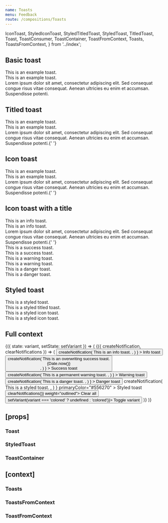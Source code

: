 ```yaml
---
name: Toasts
menu: Feedback
route: /compositions/Toasts
---
```


  IconToast,
  StyledIconToast,
  StyledTitledToast,
  StyledToast,
  TitledToast,
  Toast,
  ToastConsumer,
  ToastContainer,
  ToastFromContext,
  Toasts,
  ToastsFromContext,
} from '../index';

<PageTitle src="compositions/Toast" title="Toast" />

## Basic toast

<Playground>
  <ThemeWrapper>
    <Toast immediate>This is an example toast.</Toast>
    <br />
    <Toast immediate variant="colored">
      This is an example toast.
    </Toast>
    <br />
    <Toast immediate variant="colored">
      Lorem ipsum dolor sit amet, consectetur adipiscing elit. Sed consequat congue risus vitae consequat. Aenean
      ultricies eu enim et accumsan. Suspendisse potenti.
    </Toast>
  </ThemeWrapper>
</Playground>

## Titled toast

<Playground>
  <ThemeWrapper>
    <TitledToast immediate title="Hello world">
      This is an example toast.
    </TitledToast>
    <br />
    <TitledToast immediate title="Hello world" variant="colored">
      This is an example toast.
    </TitledToast>
    <br />
    <TitledToast immediate title="Hello world" variant="colored">
      Lorem ipsum dolor sit amet, consectetur adipiscing elit. Sed consequat congue risus vitae consequat. Aenean
      ultricies eu enim et accumsan. Suspendisse potenti.{' '}
    </TitledToast>
  </ThemeWrapper>
</Playground>

## Icon toast

<Playground>
  <ThemeWrapper>
    <IconToast immediate icon={CheckIcon}>
      This is an example toast.
    </IconToast>
    <br />
    <IconToast immediate icon={CheckIcon} variant="colored">
      This is an example toast.
    </IconToast>
    <br />
    <IconToast immediate icon={CheckIcon} variant="colored">
      Lorem ipsum dolor sit amet, consectetur adipiscing elit. Sed consequat congue risus vitae consequat. Aenean
      ultricies eu enim et accumsan. Suspendisse potenti.{' '}
    </IconToast>
  </ThemeWrapper>
</Playground>

## Icon toast with a title

<Playground>
  <ThemeWrapper>
    <IconToast immediate icon={CheckIcon} level="info" title="Hello world">
      This is an info toast.
    </IconToast>
    <br />
    <IconToast immediate icon={CheckIcon} level="info" title="Hello world" variant="colored">
      This is an info toast.
    </IconToast>
    <br />
    <IconToast immediate icon={CheckIcon} level="info" title="Hello world" variant="colored">
      Lorem ipsum dolor sit amet, consectetur adipiscing elit. Sed consequat congue risus vitae consequat. Aenean
      ultricies eu enim et accumsan. Suspendisse potenti.{' '}
    </IconToast>
  </ThemeWrapper>
</Playground>

<div style="height: 50px" />

<Playground>
  <ThemeWrapper>
    <IconToast immediate icon={CheckIcon} level="success" title="Hello world">
      This is a success toast.
    </IconToast>
    <br />
    <IconToast immediate icon={CheckIcon} level="success" title="Hello world" variant="colored">
      This is a success toast.
    </IconToast>
  </ThemeWrapper>
</Playground>

<div style="height: 50px" />

<Playground>
  <ThemeWrapper>
    <IconToast immediate icon={CheckIcon} level="warning" title="Hello world">
      This is a warning toast.
    </IconToast>
    <br />
    <IconToast immediate icon={CheckIcon} level="warning" title="Hello world" variant="colored">
      This is a warning toast.
    </IconToast>
  </ThemeWrapper>
</Playground>

<div style="height: 50px" />

<Playground>
  <ThemeWrapper>
    <IconToast immediate icon={TimesIcon} level="danger" title="Hello world">
      This is a danger toast.
    </IconToast>
    <br />
    <IconToast immediate icon={TimesIcon} level="danger" title="Hello world" variant="colored">
      This is a danger toast.
    </IconToast>
  </ThemeWrapper>
</Playground>

## Styled toast

<Playground>
  <ThemeWrapper>
    <StyledToast immediate levelColor="#556270" levelInverseColor="#fff">
      This is a styled toast.
    </StyledToast>
    <br />
    <StyledTitledToast immediate levelColor="#556270" levelInverseColor="#fff" title="Hello world" variant="colored">
      This is a styled titled toast.
    </StyledTitledToast>
  </ThemeWrapper>
</Playground>

<div style="height: 50px" />

<Playground>
  <ThemeWrapper>
    <StyledIconToast immediate icon={CheckIcon} levelColor="#556270" levelInverseColor="#fff" title="Hello world">
      This is a styled icon toast.
    </StyledIconToast>
    <br />
    <StyledIconToast
      immediate
      icon={CheckIcon}
      levelColor="#556270"
      levelInverseColor="#fff"
      title="Hello world"
      variant="colored"
    >
      This is a styled icon toast.
    </StyledIconToast>
  </ThemeWrapper>
</Playground>

## Full context

<Playground>
  <ThemeWrapper>
    <StateWrapper>
      {({ state: variant, setState: setVariant }) => (
        <Toasts position="top-right" variant={variant}>
          <ToastConsumer>
            {({ createNotification, clearNotifications }) => (
              <Rhythm m={2}>
                <Button
                  color="primary"
                  onClick={() =>
                    createNotification(
                      <TitledToast level="info" title="Hello world">
                        This is an info toast.
                      </TitledToast>,
                    )
                  }
                >
                  Info toast
                </Button>
                <Button
                  color="success"
                  onClick={() =>
                    createNotification(
                      <TitledToast contextId="demo-success" level="success" title="Hello world">
                        This is an overwriting success toast.
                        <div
                          style={{ position: 'absolute', bottom: '4px', right: '8px', fontSize: '10px', opacity: 0.4 }}
                        >
                          {Date.now()}
                        </div>
                      </TitledToast>,
                    )
                  }
                >
                  Success toast
                </Button>
                <Button
                  color="warning"
                  onClick={() =>
                    createNotification(
                      <TitledToast permanent level="warning" title="Hello world">
                        This is a permanent warning toast.
                      </TitledToast>,
                    )
                  }
                >
                  Warning toast
                </Button>
                <Button
                  color="danger"
                  onClick={() =>
                    createNotification(
                      <TitledToast level="danger" title="Hello world">
                        This is a danger toast.
                      </TitledToast>,
                    )
                  }
                >
                  Danger toast
                </Button>
                <StyledButton
                  activePrimaryColor="#708194"
                  hoveredPrimaryColor="#393945"
                  inverseColor="#fff"
                  onClick={() =>
                    createNotification(
                      <StyledToast levelColor="#556270" levelInverseColor="#fff" title="Hello world">
                        This is a styled toast.
                      </StyledToast>,
                    )
                  }
                  primaryColor="#556270"
                >
                  Styled toast
                </StyledButton>
                <Button color="neutral" onClick={() => clearNotifications()} weight="outlined">
                  Clear all
                </Button>
                <Button color="neutral" onClick={() => setVariant(variant === 'colored' ? undefined : 'colored')}>
                  Toggle variant
                </Button>
              </Rhythm>
            )}
          </ToastConsumer>
        </Toasts>
      )}
    </StateWrapper>
  </ThemeWrapper>
</Playground>

## \[props\]

### Toast

<Props of={Toast} />

### StyledToast

<Props of={StyledToast} />

### ToastContainer

<Props of={ToastContainer} />

## \[context\]

### Toasts

<Props of={Toasts} />

### ToastsFromContext

<Props of={ToastsFromContext} />

### ToastFromContext

<Props of={ToastFromContext} />
